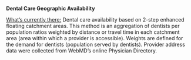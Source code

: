 **Dental Care Geographic Availability**

[What's currently there:]{.underline} Dental care availability based on 2-step enhanced floating catchment areas. This method is an aggregation of dentists per population ratios weighted by distance or travel time in each catchment area (area within which a provider is accessible). Weights are defined for the demand for dentists (population served by dentists). Provider address data were collected from WebMD's online Physician Directory.
